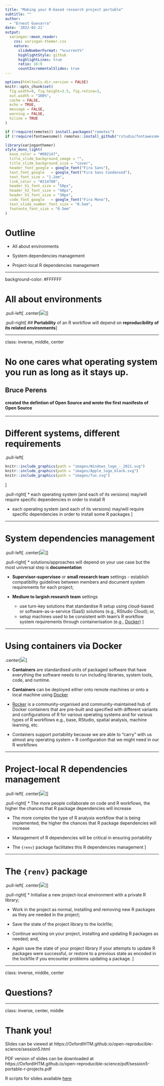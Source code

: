 ```yaml
---
title: "Making your R-based research project portable"
subtitle: ""  
author: 
  - "Ernest Guevarra"
date: '2022-02-21'
output:
  xaringan::moon_reader:
    css: xaringan-themer.css
    nature:
      slideNumberFormat: "%current%"
      highlightStyle: github
      highlightLines: true
      ratio: 16:9
      countIncrementalSlides: true
---
```


```r
options(htmltools.dir.version = FALSE)
knitr::opts_chunk$set(
  fig.width=9, fig.height=3.5, fig.retina=3,
  out.width = "100%",
  cache = FALSE,
  echo = TRUE,
  message = FALSE, 
  warning = FALSE,
  hiline = TRUE
)

if (!require(remotes)) install.packages("remotes")
if (!require(fontawesome)) remotes::install_github("rstudio/fontawesome")
```

```r
library(xaringanthemer)
style_mono_light(
  base_color = "#002147",
  title_slide_background_image = "",
  title_slide_background_size = "cover",
  header_font_google = google_font("Fira Sans"),
  text_font_google   = google_font("Fira Sans Condensed"),
  text_font_size = "1.2em",
  link_color = "#214700",
  header_h1_font_size = "50px",
  header_h2_font_size = "40px",
  header_h3_font_size = "30px",
  code_font_google   = google_font("Fira Mono"),
  text_slide_number_font_size = "0.5em",
  footnote_font_size = "0.5em"
)
```

# Outline

* All about environments

* System dependencies management

* Project-local R dependencies management

---

background-color: #FFFFFF

# All about environments

.pull-left[
.center[![](images/pyramid_repro_research.png)]
]

.pull-right[
## **Portability** of an R workflow will depend on **reproducibility of its related environments**
]

---

class: inverse, middle, center

# No one cares what operating system you run as long as it stays up.

## Bruce Perens

#### created the defintion of Open Source and wrote the first manifesto of Open Source

---

# Different systems, different requirements

<!---
![](https://upload.wikimedia.org/wikipedia/commons/a/ab/Apple-logo.png)
![](https://upload.wikimedia.org/wikipedia/commons/8/87/Windows_logo_-_2021.svg)
![](https://upload.wikimedia.org/wikipedia/commons/3/35/Tux.svg)
--->

.pull-left[

```r
knitr::include_graphics(path = "images/Windows_logo_-_2021.svg")
knitr::include_graphics(path = "images/Apple_logo_black.svg")
knitr::include_graphics(path = "images/Tux.svg")
```
]

.pull-right[
* each operating system (and each of its versions) may/will require specific dependencies in order to install R

* each operating system (and each of its versions) may/will require specific dependencies in order to install some R packages 
]

---

# System dependencies management

.pull-left[
.center[![](images/why_repro_research1.gif)]
]

.pull-right[
* solutions/approaches will depend on your use case but the most universal step is **documentation**

* **Supervisor-supervisee** or **small research team** settings - establish compatibility guidelines between members and document system requirements for each project;

* **Medium to largish research team** settings
    - use turn-key solutions that standardise R setup using cloud-based or software-as-a-service (SaaS) solutions (e.g., RStudio Cloud); or,
    - setup machines used to be consistent with team's R workflow system requirements through containerisation (e.g., [Docker](https://www.docker.com/))
]
    
---

# Using containers via Docker


.center[![](images/docker.png)]


* **Containers** are standardised units of packaged software that have everything the software needs to run including libraries, system tools, code, and runtime.

* **Containers** can be deployed either onto remote machines or onto a local machine using [Docker](https://www.docker.com)

* [Rocker](https://www.rocker-project.org/) is a community-organised and community-maintained hub of Docker containers that are pre-built and specified with different variants and configurations of R for various operating systems and for various types of R workflows e.g., base, RStudio, spatial analysis, machine learning, etc.

* Containers support portability because we are able to "carry" with us almost any operating system + R configuration that we might need in our R workflows

---

# Project-local R dependencies management

.pull-left[
.center[![](images/pcbi.1004947.g001.jpg)]
]

.pull-right[
* The more people collaborate on code and R workflows, the higher the chances that R package dependencies will increase

* The more complex the type of R analysis workflow that is being implemented, the higher the chances that R package dependencies will increase

* Management of R dependencies will be critical in ensuring portability

* The `{renv}` package facilitates this R dependencies management
]

---

# The `{renv}` package

.pull-left[
.center[![](https://rstudio.github.io/renv/logo.svg)]
]

.pull-right[
* Initialise a new project-local environment with a private R library;

* Work in the project as normal, installing and removing new R packages as they are needed in the project;

* Save the state of the project library to the lockfile;

* Continue working on your project, installing and updating R packages as needed; and,

* Again save the state of your project library if your attempts to update R packages were successful, or restore to a previous state as encoded in the lockfile if you encounter problems updating a package.
]

---

class: inverse, middle, center

# Questions?

---

class: inverse, center, middle

# Thank you!

Slides can be viewed at https://OxfordIHTM.github.io/open-reproducible-science/session5.html

PDF version of slides can be downloaded at https://OxfordIHTM.github.io/open-reproducible-science/pdf/session5-portable-r-projects.pdf

R scripts for slides available [here](https://github.com/OxfordIHTM/open-reproducible-science/blob/main/session5.Rmd)

